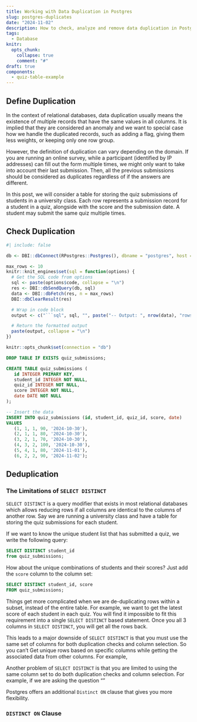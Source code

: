 ```yaml
---
title: Working with Data Duplication in Postgres
slug: postgres-duplicates
date: "2024-11-02"
description: How to check, analyze and remove data duplication in Postgres
tags:
  - Database
knitr:
  opts_chunk:
    collapse: true
    comment: "#"
draft: true
components:
  - quiz-table-example
---
```


## Define Duplication

In the context of relational databases, data duplication usually means the existence of multiple records that have the same values in all columns. It is implied that they are considered an anomaly and we want to special case how we handle the duplicated records, such as adding a flag, giving them less weights, or keeping only one row group.

However, the definition of duplication can vary depending on the domain. If you are running an online survey, while a participant (identified by IP addresses) can fill out the form multiple times, we might only want to take into account their last submission. Then, all the previous submissions should be considered as duplicates regardless of if the answers are different.

In this post, we will consider a table for storing the quiz submissions of students in a university class. Each row represents a submission record for a student in a quiz, alongside with the score and the submission date. A student may submit the same quiz multiple times.


## Check Duplication




```r
#| include: false

db <- DBI::dbConnect(RPostgres::Postgres(), dbname = "postgres", host = "localhost", port = 5432, user = "postgres", password = "postgres")

max_rows <- 10
knitr::knit_engines$set(sql = function(options) {
  # Get the SQL code from options
  sql <- paste(options$code, collapse = "\n")
  res <- DBI::dbSendQuery(db, sql)
  data <- DBI::dbFetch(res, n = max_rows)
  DBI::dbClearResult(res)

  # Wrap in code block
  output <- c("```sql", sql, "", paste("-- Output: ", nrow(data), "rows"), knitr::kable(data),  "```")

  # Return the formatted output
  paste(output, collapse = "\n")
})

knitr::opts_chunk$set(connection = "db")
```

<quiz-table-example></quiz-table-example>

```sql
DROP TABLE IF EXISTS quiz_submissions;
```

```sql
CREATE TABLE quiz_submissions (
   id INTEGER PRIMARY KEY,
   student_id INTEGER NOT NULL,
   quiz_id INTEGER NOT NULL,
   score INTEGER NOT NULL,
   date DATE NOT NULL
);
```

```sql
-- Insert the data
INSERT INTO quiz_submissions (id, student_id, quiz_id, score, date)
VALUES
   (1, 1, 1, 90, '2024-10-30'),
   (2, 1, 1, 80, '2024-10-30'),
   (3, 2, 1, 70, '2024-10-30'),
   (4, 3, 2, 100, '2024-10-30'),
   (5, 4, 1, 80, '2024-11-01'),
   (6, 2, 2, 90, '2024-11-02');
```


## Deduplication

### The Limitations of `SELECT DISTINCT`

`SELECT DISTINCT` is a query modifier that exists in most relational databases which allows reducing rows if all columns are identical to the columns of another row. Say we are running a university class and have a table for storing the quiz submissions for each student.



If we want to know the unique student list that has submitted a quiz, we write the following query:

```sql
SELECT DISTINCT student_id
from quiz_submissions;
```

How about the unique combinations of students and their scores? Just add the `score` column to the column set:

```sql
SELECT DISTINCT student_id, score
FROM quiz_submissions;
```

Things get more complicated when we are de-duplicating rows within a subset, instead of the entire table. For example, we want to get the latest score of each student in each quiz. You will find it impossible to fit this requirement into a single `SELECT DISTINCT` based statement. Once you all 3 columns in `SELECT DISTINCT`, you will get all the rows back.

This leads to a major downside of `SELECT DISTINCT` is that you must use the same set of columns for both duplication checks and column selection. So you can't Get unique rows based on specific columns while getting the associated data from other columns. For example,


Another problem of `SELECT DISTINCT` is that you are limited to using the same column set to do both duplication checks and column selection. For example, if we are asking the question ""

Postgres offers an additional `Distinct ON` clause that gives you more flexibility.

### `DISTINCT ON` Clause
